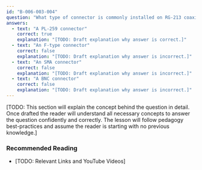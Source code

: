 ```yaml
---
id: "B-006-003-004"
question: "What type of connector is commonly installed on RG-213 coaxial cable for connection to an HF transceiver?"
answers:
  - text: "A PL-259 connector"
    correct: true
    explanation: "[TODO: Draft explanation why answer is correct.]"
  - text: "An F-type connector"
    correct: false
    explanation: "[TODO: Draft explanation why answer is incorrect.]"
  - text: "An SMA connector"
    correct: false
    explanation: "[TODO: Draft explanation why answer is incorrect.]"
  - text: "A BNC connector"
    correct: false
    explanation: "[TODO: Draft explanation why answer is incorrect.]"
---
```


[TODO: This section will explain the concept behind the question in detail. Once drafted the reader will understand all necessary concepts to answer the question confidently and correctly. The lesson will follow pedagogy best-practices and assume the reader is starting with no previous knowledge.]

### Recommended Reading

- [TODO: Relevant Links and YouTube Videos]
